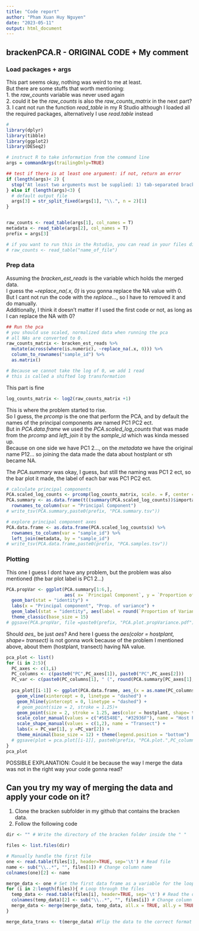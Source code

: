 ```yaml
---
title: "Code report"
author: "Pham Xuan Huy Nguyen"
date: "2023-05-11"
output: html_document
---
```


## brackenPCA.R - ORIGINAL CODE + My comment

### Load packages + args

This part seems okay, nothing was weird to me at least.\
But there are some stuffs that worth mentioning:\
1. the *raw_counts* variable was never used again\
2. could it be the *raw_counts* is also the *raw_counts_matrix* in the next part?\
3. I cant not run the function *read_table* in my R Studio although I loaded all the required packages, alternatively I use *read.table* instead

```r
# 
library(dplyr)
library(tibble)
library(ggplot2)
library(DESeq2)

# instruct R to take information from the command line
args = commandArgs(trailingOnly=TRUE)

## test if there is at least one argument: if not, return an error
if (length(args)< 2) {
  stop("At least two arguments must be supplied: 1) tab-separated bracken raw count matrix (rows = samples, columns = taxa), 2) metadata file where sample IDs match count matrix. 3) Prefix (optional)", call.=FALSE)
} else if (length(args)<3) {
  # default output file
  args[3] = str_split_fixed(args[1], "\\.", n = 2)[1]
}


raw_counts <- read_table(args[1], col_names = T) 
metadata <- read_table(args[2], col_names = T)
prefix = args[3]

# if you want to run this in the Rstudio, you can read in your files directly
# raw_counts <- read_table("name_of_file")
```

### Prep data

Assuming the *bracken_est_reads* is the variable which holds the merged data.\
I guess the *\~replace_na(.x, 0)* is you gonna replace the NA value with 0.\
But I cant not run the code with the *replace...*, so I have to removed it and do manually.\
Additionally, I think it doesn't matter if I used the first code or not, as long as I can replace the NA with 0?

```r
## Run the pca
# you should use scaled, normalized data when running the pca
# all NAs are converted to 0. 
raw_counts_matrix <- bracken_est_reads %>% 
  mutate(across(where(is.numeric), ~replace_na(.x, 0))) %>%
  column_to_rownames("sample_id") %>% 
  as.matrix()

# Because we cannot take the log of 0, we add 1 read
# this is called a shifted log transformation
```

This part is fine

```r
log_counts_matrix <- log2(raw_counts_matrix +1)
```

This is where the problem started to rise.\
So I guess, the *prcomp* is the one that perform the PCA, and by default the names of the principal components are named PC1 PC2 ect.\
But in *PCA.data.frame* we used the *PCA.scaled_log_counts* that was made from the *prcomp* and *left_join* it by the *sample_id* which was kinda messed up.\
Because on one side we have PC1 2..., on the *metadata* we have the original name P12... so joining the data made the data about hostplant or sth became NA.\

The *PCA.summary* was okay, I guess, but still the naming was PC1 2 ect, so the bar plot it made, the label of each bar was PC1 PC2 ect.\

```r
# calculate principal components
PCA.scaled_log_counts <- prcomp(log_counts_matrix, scale. = F, center = T)
PCA.summary <- as.data.frame(t((summary(PCA.scaled_log_counts))$importance)) %>% 
  rownames_to_column(var = "Principal Component")
# write_tsv(PCA.summary,paste0(prefix, "PCA.summary.tsv"))

# explore principal component axes
PCA.data.frame <- as.data.frame(PCA.scaled_log_counts$x) %>%
  rownames_to_column(var = "sample_id") %>% 
  left_join(metadata, by = "sample_id")
# write_tsv(PCA.data.frame,paste0(prefix, "PCA.samples.tsv"))
```

### Plotting

This one I guess I dont have any problem, but the problem was also mentioned (the bar plot label is PC1 2...)

```r
PCA.propVar <- ggplot(PCA.summary[1:6,], 
                      aes( x= `Principal Component`, y = `Proportion of Variance`)) +
  geom_bar(stat = "identity") +
  labs(x = "Principal component", "Prop. of variance") +
  geom_label(stat = "identity", aes(label = round(`Proportion of Variance`, 3))) +
  theme_classic(base_size = 15)
# ggsave(PCA.propVar, file =paste0(prefix, "PCA.plot.propVariance.pdf"), height = 4.5, width = 6)

```

Should *aes\_* be just *aes*? And here I guess the *aes(color = hostplant, shape= transect)* is not gonna work because of the problem I mentioned above, about them (hostplant, transect) having NA value.

```r
pca_plot <- list()
for (i in 2:5){
  PC_axes <- c(1,i)
  PC_columns <- c(paste0("PC",PC_axes[1]), paste0("PC",PC_axes[2]))
  PC_var <- c(paste0(PC_columns[1], " (", round(PCA.summary[PC_axes[1],3]*100, 1), "%)"), paste0(PC_columns[2], " (", round(PCA.summary[PC_axes[2],3]*100, 1), "%)"))
  
  pca_plot[[i-1]] <- ggplot(PCA.data.frame, aes_(x = as.name(PC_columns[1]), y = as.name(PC_columns[2]))) +
    geom_vline(xintercept = 0, linetype = "dashed") +
    geom_hline(yintercept = 0, linetype = "dashed") +
    # geom_point(size = 2, stroke = 1.25)+
    geom_point(size = 2, stroke = 1.25, aes(color = hostplant, shape= transect))+
    scale_color_manual(values = c("#5E548E", "#32936F"), name = "Host Plant")+
    scale_shape_manual(values = c(1,2), name = "Transect") +
    labs(x = PC_var[1], y =PC_var[2]) +
    theme_minimal(base_size = 12) + theme(legend.position = "bottom")
  # ggsave(plot = pca.plot[[i-1]], paste0(prefix, "PCA.plot.",PC_columns[1], PC_columns[2],".pdf"), height = 5.5, width = 5)
}
pca_plot
```

POSSIBLE EXPLANATION: Could it be because the way I merge the data was not in the right way your code gonna read?\

## Can you try my way of merging the data and apply your code on it?
1. Clone the bracken subfolder in my github that contains the bracken data.
2. Follow the following code
```r
dir <- "" # Write the directory of the bracken folder inside the " "

files <- list.files(dir)

# Manually handle the first file
one <- read.table(files[1], header=TRUE, sep='\t') # Read file
name <- sub("\\..*", "", files[1]) # Change column name
colnames(one)[2] <- name

merge_data <- one # Set the first data frame as a variable for the loop
for (i in 2:length(files)){ # Loop through the files
  temp_data <- read.table(files[i], header=TRUE, sep='\t') # Read the df
  colnames(temp_data)[2] <- sub("\\..*", "", files[i]) # Change column name
  merge_data <- merge(merge_data, temp_data, all.x = TRUE, all.y = TRUE) # Merge
}

merge_data_trans <- t(merge_data) #Flip the data to the correct format for pca
```